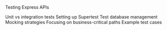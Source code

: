 Testing Express APIs

Unit vs integration tests
Setting up Supertest
Test database management
Mocking strategies
Focusing on business-critical paths
Example test cases
